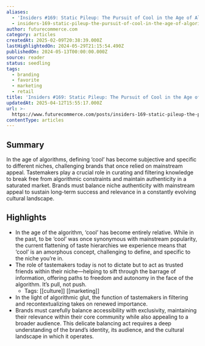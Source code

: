 ```yaml
---
aliases:
  - 'Insiders #169: Static Pileup: The Pursuit of Cool in the Age of Algorithms'
  - insiders-169-static-pileup-the-pursuit-of-cool-in-the-age-of-algorithms
author: futurecommerce.com
category: articles
createdAt: 2025-02-09T20:38:39.000Z
lastHighlightedOn: 2024-05-29T21:15:54.490Z
publishedOn: 2024-05-13T00:00:00.000Z
source: reader
status: seedling
tags:
  - branding
  - favorite
  - marketing
  - retail
title: 'Insiders #169: Static Pileup: The Pursuit of Cool in the Age of Algorithms'
updatedAt: 2025-04-12T15:55:17.000Z
url: >-
  https://www.futurecommerce.com/posts/insiders-169-static-pileup-the-pursuit-of-cool-in-the-age-of-algorithms
contentType: articles
---
```

## Summary

In the age of algorithms, defining ‘cool’ has become subjective and specific to different niches, challenging brands that once relied on mainstream appeal. Tastemakers play a crucial role in curating and filtering knowledge to break free from algorithmic constraints and maintain authenticity in a saturated market. Brands must balance niche authenticity with mainstream appeal to sustain long-term success and relevance in a constantly evolving cultural landscape.

## Highlights

- In the age of the algorithm, ‘cool’ has become entirely relative. While in the past, to be ‘cool’ was once synonymous with mainstream popularity, the current flattening of taste hierarchies we experience means that ‘cool’ is an amorphous concept, challenging to define, and specific to the niche you’re in.
- The role of tastemakers today is not to dictate but to act as trusted friends within their niche—helping to sift through the barrage of information, offering paths to freedom and autonomy in the face of the algorithm. It’s pull, not push.
    - Tags: [[culture]] [[marketing]]
- In the light of algorithmic glut, the function of tastemakers in filtering and recontextualizing takes on renewed importance.
- Brands must carefully balance accessibility with exclusivity, maintaining their relevance within their core community while also appealing to a broader audience. This delicate balancing act requires a deep understanding of the brand’s identity, its audience, and the cultural landscape in which it operates.
